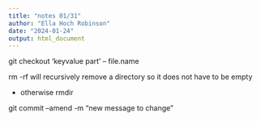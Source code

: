 ```yaml
---
title: "notes 01/31"
author: "Ella Hoch Robinson"
date: "2024-01-24"
output: html_document
---
```


git checkout 'keyvalue part' -- file.name

rm -rf will recursively remove a directory so it does not have to be empty

- otherwise rmdir

git commit --amend -m "new message to change"

